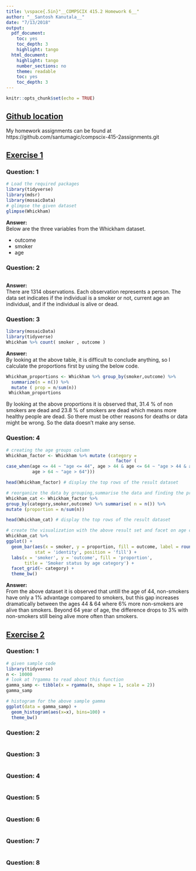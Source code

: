 ```yaml
---
title: \vspace{.5in}"__COMPSCIX 415.2 Homework 6__"
author: "__Santosh Kanutala__"
date: "7/13/2018"
output:
  pdf_document:
    toc: yes
    toc_depth: 3
    highlight: tango
  html_document:
    highlight: tango
    number_sections: no
    theme: readable
    toc: yes
    toc_depth: 3
---
```


```r
knitr::opts_chunk$set(echo = TRUE)
```
\newpage
## <u>Github location</u>
My homework assignments can be found at   https://github.com/santumagic/compscix-415-2assignments.git

## <u>Exercise 1</u>
### Question: 1
```r
# Load the required packages
library(tidyverse)
library(mdsr)
library(mosaicData)
# glimpse the given dataset
glimpse(Whickham)
```
**Answer:**  
Below are the three variables from the Whickham dataset.  

+ outcome  
+ smoker  
+ age

### Question: 2
```r
```
**Answer:**  
There are 1314 observations. Each observation represents a person. The data set indicates if the individual is a smoker or not, current age an individual, and if the individual is alive or dead.

### Question: 3
```r
library(mosaicData)
library(tidyverse)
Whickham %>% count( smoker , outcome )
```
**Answer:**  
By looking at the above table, it is difficult to conclude anything, so I calculate the proportions first by using the below code.

```r
Whickham_proportions <- Whickham %>% group_by(smoker,outcome) %>% 
  summarize(n = n()) %>% 
  mutate ( prop = n/sum(n))
 Whickham_proportions 
```

By looking at the above proportions it is observed that, 31.4 % of non smokers are dead and 23.8 % of smokers are dead which means more healthy people are dead. So there must be other reasons for deaths or data might be wrong. So the data doesn't make any sense.

### Question: 4
```r
# creating the age groups column
Whickham_factor <- Whickham %>% mutate (category = 
                                          factor (
case_when(age <= 44 ~ "age <= 44", age > 44 & age <= 64 ~ "age > 44 & age <= 64", 
          age > 64 ~ "age > 64")))

head(Whickham_factor) # display the top rows of the result dataset

# reorganize the data by grouping,summarise the data and finding the proportions
Whickham_cat <- Whickham_factor %>%
group_by(category,smoker,outcome) %>% summarise( n = n()) %>%
mutate (proportion = n/sum(n))

head(Whickham_cat) # display the top rows of the result dataset

# create the visualization with the above result set and facet on age categories
Whickham_cat %>% 
ggplot() + 
  geom_bar(aes(x = smoker, y = proportion, fill = outcome, label = round(proportion,2)), 
           stat = 'identity', position = 'fill') +
  labs(x = 'smoker', y = 'outcome', fill = 'proportion',
       title = 'Smoker status by age category') +
  facet_grid(~ category) +
  theme_bw()
```
**Answer:**  
From the above dataset it is observed that untill the age of 44, non-smokers have only a 1% advantage compared to smokers, but this gap increases dramatically between the ages 44 & 64 where 6% more non-smokers are alive than smokers. Beyond 64 year of age, the difference drops to 3% with non-smokers still being alive more often than smokers.

## <u>Exercise 2</u>
### Question: 1
```r
# given sample code
library(tidyverse)
n <- 10000
# look at ?rgamma to read about this function
gamma_samp <- tibble(x = rgamma(n, shape = 1, scale = 2))
gamma_samp

# histogram for the above sample gamma
ggplot(data = gamma_samp) + 
  geom_histogram(aes(x=x), bins=100) + 
  theme_bw()

```

### Question: 2
```r
```
### Question: 3
```r
```
### Question: 4
```r
```
### Question: 5
```r
```
### Question: 6
```r
```
### Question: 7
```r
```
### Question: 8
```r
```
